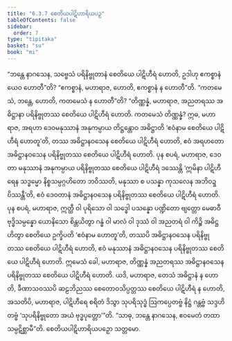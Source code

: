```yaml
---
title: "6.3.7 စေတိယပါဋိဟာရိယပဉှ"
tableOfContents: false
sidebar:
  order: 7
type: "tipitaka"
basket: "su"
book: "mi"
---
```



<DynamicBreadcrumb />

<Division number="196" book="mi" e="ch" v="28">

<Paragraph number="1323" book="mi">
“ဘန္တေ နာဂသေန, သဗ္ဗေသံ ပရိနိဗ္ဗုတာနံ စေတိယေ ပါဋိဟီရံ ဟောတိ, ဥဒါဟု ဧကစ္စာနံယေဝ ဟောတီ”တိ? “ဧကစ္စာနံ, မဟာရာဇ, ဟောတိ, ဧကစ္စာနံ န ဟောတီ”တိ. “ကတမေသံ, ဘန္တေ, ဟောတိ, ကတမေသံ န ဟောတီ”တိ? “တိဏ္ဏန္နံ, မဟာရာဇ, အညတရဿ အဓိဋ္ဌာနာ ပရိနိဗ္ဗုတဿ စေတိယေ ပါဋိဟီရံ ဟောတိ. ကတမေသံ တိဏ္ဏန္နံ? ဣဓ, မဟာရာဇ, အရဟာ ဒေဝမနုဿာနံ အနုကမ္ပာယ တိဋ္ဌန္တောဝ အဓိဋ္ဌာတိ ‘ဧဝံနာမ စေတိယေ ပါဋိဟီရံ ဟောတူ’တိ, တဿ အဓိဋ္ဌာနဝသေန စေတိယေ ပါဋိဟီရံ ဟောတိ, ဧဝံ အရဟတော အဓိဋ္ဌာနဝသေန ပရိနိဗ္ဗုတဿ စေတိယေ ပါဋိဟီရံ ဟောတိ.
</Paragraph>

<Paragraph number="1324" book="mi">
ပုန စပရံ, မဟာရာဇ, ဒေဝတာ မနုဿာနံ အနုကမ္ပာယ ပရိနိဗ္ဗုတဿ စေတိယေ ပါဋိဟီရံ ဒဿေန္တိ ‘ဣမိနာ ပါဋိဟီရေန သဒ္ဓမ္မော နိစ္စသမ္ပဂ္ဂဟိတော ဘဝိဿတိ, မနုဿာ စ ပသန္နာ ကုသလေန အဘိဝဍ္ဎိဿန္တီ’တိ, ဧဝံ ဒေဝတာနံ အဓိဋ္ဌာနဝသေန ပရိနိဗ္ဗုတဿ စေတိယေ ပါဋိဟီရံ ဟောတိ.
</Paragraph>

<Paragraph number="1325" book="mi">
ပုန စပရံ, မဟာရာဇ, ဣတ္ထီ ဝါ ပုရိသော ဝါ သဒ္ဓေါ ပသန္နော ပဏ္ဍိတော ဗျတ္တော မေဓာဝီ ဗုဒ္ဓိသမ္ပန္နော ယောနိသော စိန္တယိတွာ ဂန္ဓံ ဝါ မာလံ ဝါ ဒုဿံ ဝါ အညတရံ ဝါ ကိဉ္စိ အဓိဋ္ဌဟိတွာ စေတိယေ ဥက္ခိပတိ ‘ဧဝံနာမ ဟောတူ’တိ, တဿပိ အဓိဋ္ဌာနဝသေန ပရိနိဗ္ဗုတဿ စေတိယေ ပါဋိဟီရံ ဟောတိ, ဧဝံ မနုဿာနံ အဓိဋ္ဌာနဝသေန ပရိနိဗ္ဗုတဿ စေတိယေ ပါဋိဟီရံ ဟောတိ.
</Paragraph>

<Paragraph number="1326" book="mi">
ဣမေသံ ခေါ, မဟာရာဇ, တိဏ္ဏန္နံ အညတရဿ အဓိဋ္ဌာနဝသေန ပရိနိဗ္ဗုတဿ စေတိယေ ပါဋိဟီရံ ဟောတိ.
</Paragraph>

<Paragraph number="1327" book="mi">
ယဒိ, မဟာရာဇ, တေသံ အဓိဋ္ဌာနံ န ဟောတိ, ခီဏာသဝဿပိ ဆဠဘိညဿ စေတောဝသိပ္ပတ္တဿ စေတိယေ ပါဋိဟီရံ န ဟောတိ, အသတိပိ, မဟာရာဇ, ပါဋိဟီရေ စရိတံ ဒိသွာ သုပရိသုဒ္ဓံ ဩကပ္ပေတဗ္ဗံ နိဋ္ဌံ ဂန္တဗ္ဗံ သဒ္ဒဟိတဗ္ဗံ ‘သုပရိနိဗ္ဗုတော အယံ ဗုဒ္ဓပုတ္တော’”တိ. “သာဓု, ဘန္တေ နာဂသေန, ဧဝမေတံ တထာ သမ္ပဋိစ္ဆာမီ”တိ.

</Paragraph>
</Division>

<Paragraph number="1328" type="center" book="mi">
စေတိယပါဋိဟာရိယပဉှော သတ္တမော.
</Paragraph>